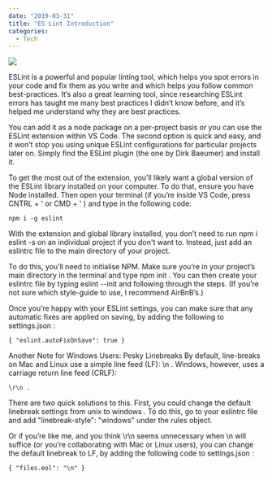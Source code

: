 ---
date: "2019-03-31"
title: "ES Lint Introduction"
categories:
  - Tech
---

![](./artem-sapegin-199614-unsplash.jpg)

ESLint is a powerful and popular linting tool, which helps you spot errors in your code and fix them as you write and which helps you follow common best-practices. It’s also a great learning tool, since researching ESLint errors has taught me many best practices I didn’t know before, and it’s helped me understand why they are best practices.

You can add it as a node package on a per-project basis or you can use the ESLint extension within VS Code. The second option is quick and easy, and it won’t stop you using unique ESLint configurations for particular projects later on. Simply find the ESLint plugin (the one by Dirk Baeumer) and install it.

To get the most out of the extension, you’ll likely want a global version of the ESLint library installed on your computer. To do that, ensure you have Node installed. Then open your terminal (if you’re inside VS Code, press CNTRL + ' or CMD + ' ) and type in the following code:

```
npm i -g eslint
```

With the extension and global library installed, you don’t need to run npm i eslint -s on an individual project if you don't want to. Instead, just add an eslintrc file to the main directory of your project.

To do this, you’ll need to initialise NPM. Make sure you’re in your project’s main directory in the terminal and type npm init . You can then create your eslintrc file by typing eslint --init and following through the steps. (If you’re not sure which style-guide to use, I recommend AirBnB’s.)

Once you’re happy with your ESLint settings, you can make sure that any automatic fixes are applied on saving, by adding the following to settings.json :

```
{ "eslint.autoFixOnSave": true }
```

Another Note for Windows Users: Pesky Linebreaks
By default, line-breaks on Mac and Linux use a simple line feed (LF): \n . Windows, however, uses a carriage return line feed (CRLF):

```
\r\n .
```

There are two quick solutions to this. First, you could change the default linebreak settings from unix to windows . To do this, go to your eslintrc file and add "linebreak-style": "windows" under the rules object.

Or if you’re like me, and you think \r\n seems unnecessary when \n will suffice (or you’re collaborating with Mac or Linux users), you can change the default linebreak to LF, by adding the following code to settings.json :

```
{ "files.eol": "\n" }
```
